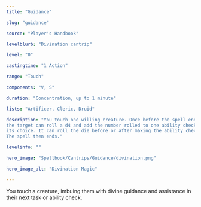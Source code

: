 ```yaml
---
title: "Guidance"

slug: "guidance"

source: "Player's Handbook"

levelblurb: "Divination cantrip"

level: "0"

castingtime: "1 Action"

range: "Touch"

components: "V, S"

duration: "Concentration, up to 1 minute"

lists: "Artificer, Cleric, Druid"

description: "You touch one willing creature. Once before the spell ends, 
the target can roll a d4 and add the number rolled to one ability check of 
its choice. It can roll the die before or after making the ability check. 
The spell then ends."

levelinfo: ""

hero_image: "Spellbook/Cantrips/Guidance/divination.png"

hero_image_alt: "Divination Magic"

---
```

You touch a creature, imbuing them with divine guidance and assistance in their next task or ability check.